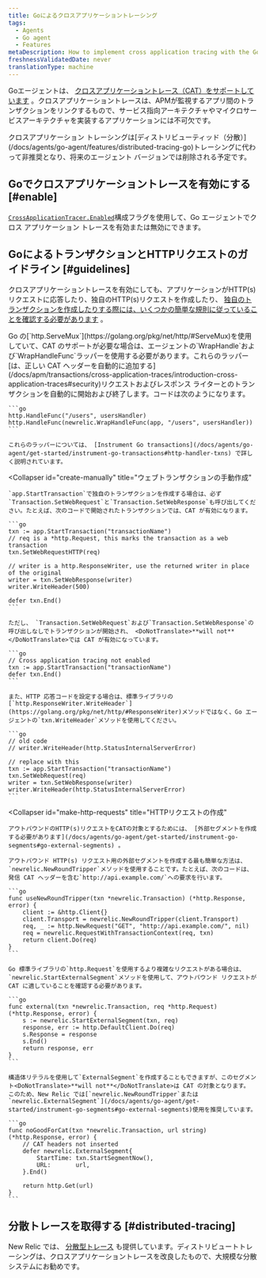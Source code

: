 ```yaml
---
title: Goによるクロスアプリケーショントレーシング
tags:
  - Agents
  - Go agent
  - Features
metaDescription: How to implement cross application tracing with the Go agent in order to connect transactions across APM-monitored apps.
freshnessValidatedDate: never
translationType: machine
---
```


Goエージェントは、 [クロスアプリケーショントレース（CAT）をサポートしています](/docs/apm/transactions/cross-application-traces/introduction-cross-application-traces) 。クロスアプリケーショントレースは、APMが監視するアプリ間のトランザクションをリンクするもので、サービス指向アーキテクチャやマイクロサービスアーキテクチャを実装するアプリケーションには不可欠です。

<Callout variant="important">
  クロスアプリケーション トレーシングは[ディストリビューティッド（分散）](/docs/agents/go-agent/features/distributed-tracing-go)トレーシングに代わって非推奨となり、将来のエージェント バージョンでは削除される予定です。
</Callout>

## Goでクロスアプリケーショントレースを有効にする [#enable]

[`CrossApplicationTracer.Enabled`](/docs/agents/go-agent/instrumentation/go-agent-configuration#cross-tracer-enabled)構成フラグを使用して、Go エージェントでクロス アプリケーション トレースを有効または無効にできます。

## GoによるトランザクションとHTTPリクエストのガイドライン [#guidelines]

クロスアプリケーショントレースを有効にしても、アプリケーションがHTTP(s)リクエストに応答したり、独自のHTTP(s)リクエストを作成したり、 [独自のトランザクションを作成したりする際には、いくつかの簡単な規則に従っていることを確認する必要があります](/docs/agents/go-agent/get-started/instrument-go-transactions) 。

<CollapserGroup>
  <Collapser
    id="create-transactions"
    title="http.ServeMuxによるトランザクションの作成"
  >
    Go の[`http.ServeMux`](https://golang.org/pkg/net/http/#ServeMux)を使用していて、CAT のサポートが必要な場合は、エージェントの`WrapHandle`および`WrapHandleFunc`ラッパーを使用する必要があります。これらのラッパー[は、正しい CAT ヘッダーを自動的に追加する](/docs/apm/transactions/cross-application-traces/introduction-cross-application-traces#security)リクエストおよびレスポンス ライターとのトランザクションを自動的に開始および終了します。コードは次のようになります。

    ```go
    http.HandleFunc("/users", usersHandler)
    http.HandleFunc(newrelic.WrapHandleFunc(app, "/users", usersHandler))
    ```

    これらのラッパーについては、 [Instrument Go transactions](/docs/agents/go-agent/get-started/instrument-go-transactions#http-handler-txns) で詳しく説明されています。
  </Collapser>

  <Collapser
    id="create-manually"
    title="ウェブトランザクションの手動作成"
  >
    `app.StartTransaction`で独自のトランザクションを作成する場合は、必ず`Transaction.SetWebRequest`と`Transaction.SetWebResponse`も呼び出してください。たとえば、次のコードで開始されたトランザクションでは、CAT が有効になります。

    ```go
    txn := app.StartTransaction("transactionName")
    // req is a *http.Request, this marks the transaction as a web transaction
    txn.SetWebRequestHTTP(req)

    // writer is a http.ResponseWriter, use the returned writer in place of the original
    writer = txn.SetWebResponse(writer)
    writer.WriteHeader(500)

    defer txn.End()
    ```

    ただし、 `Transaction.SetWebRequest`および`Transaction.SetWebResponse`の呼び出しなしでトランザクションが開始され、 <DoNotTranslate>**will not**</DoNotTranslate>では CAT が有効になっています。

    ```go
    // Cross application tracing not enabled
    txn := app.StartTransaction("transactionName")
    defer txn.End()
    ```

    また、HTTP 応答コードを設定する場合は、標準ライブラリの[`http.ResponseWriter.WriteHeader`](https://golang.org/pkg/net/http/#ResponseWriter)メソッドではなく、Go エージェントの`txn.WriteHeader`メソッドを使用してください。

    ```go
    // old code
    // writer.WriteHeader(http.StatusInternalServerError)

    // replace with this
    txn := app.StartTransaction("transactionName")
    txn.SetWebRequest(req)
    writer = txn.SetWebResponse(writer)
    writer.WriteHeader(http.StatusInternalServerError)
    ```
  </Collapser>

  <Collapser
    id="make-http-requests"
    title="HTTPリクエストの作成"
  >
    アウトバウンドのHTTP(s)リクエストをCATの対象とするためには、 [外部セグメントを作成する必要があります](/docs/agents/go-agent/get-started/instrument-go-segments#go-external-segments) 。

    アウトバウンド HTTP(s) リクエスト用の外部セグメントを作成する最も簡単な方法は、 `newrelic.NewRoundTripper`メソッドを使用することです。たとえば、次のコードは、発信 CAT ヘッダーを含む`http://api.example.com/`への要求を行います。

    ```go
    func useNewRoundTripper(txn *newrelic.Transaction) (*http.Response, error) {
        client := &http.Client{}
        client.Transport = newrelic.NewRoundTripper(client.Transport)
        req, _ := http.NewRequest("GET", "http://api.example.com/", nil)
        req = newrelic.RequestWithTransactionContext(req, txn)
        return client.Do(req)
    }
    ```

    Go 標準ライブラリの`http.Request`を使用するより複雑なリクエストがある場合は、 `newrelic.StartExternalSegment`メソッドを使用して、アウトバウンド リクエストが CAT に適していることを確認する必要があります。

    ```go
    func external(txn *newrelic.Transaction, req *http.Request) (*http.Response, error) {
        s := newrelic.StartExternalSegment(txn, req)
        response, err := http.DefaultClient.Do(req)
        s.Response = response
        s.End()
        return response, err
    }
    ```

    構造体リテラルを使用して`ExternalSegment`を作成することもできますが、このセグメント<DoNotTranslate>**will not**</DoNotTranslate>は CAT の対象となります。 このため、New Relic では[`newrelic.NewRoundTripper`または`newrelic.ExternalSegment`](/docs/agents/go-agent/get-started/instrument-go-segments#go-external-segments)使用を推奨しています。

    ```go
    func noGoodForCat(txn *newrelic.Transaction, url string) (*http.Response, error) {
        // CAT headers not inserted
        defer newrelic.ExternalSegment{
            StartTime: txn.StartSegmentNow(),
            URL:       url,
        }.End()

        return http.Get(url)
    }
    ```
  </Collapser>
</CollapserGroup>

## 分散トレースを取得する [#distributed-tracing]

New Relic では、 [分散型トレース](/docs/apm/distributed-tracing/getting-started/introduction-distributed-tracing) も提供しています。ディストリビュートトレーシングは、クロスアプリケーショントレースを改良したもので、大規模な分散システムにお勧めです。